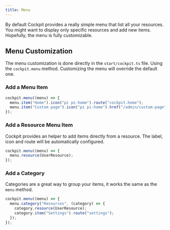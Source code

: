 ```yaml
---
title: Menu
---
```


By default Cockpit provides a really simple menu that list all your resources. You might want to display only specific resources and add new items. Hopefully, the menu is fully customizable.

## Menu Customization

The menu customization is done directly in the `start/cockpit.ts` file. Using the `cockpit.menu` method.
Customizing the menu will override the default one.

### Add a Menu Item

```ts title="start/cockpit.ts"
cockpit.menu((menu) => {
  menu.item("Home").icon("pi pi-home").route("cockpit.home");
  menu.item("Custom page").icon("pi pi-home").href("/admin/custom-page");
});
```

### Add a Resource Menu Item

Cockpit provides an helper to add items directly from a resource. The label, icon and route will be automatically configured.

```ts title="start/cockpit.ts"
cockpit.menu((menu) => {
  menu.resource(UserResource);
});
```

### Add a Category

Categories are a great way to group your items, it works the same as the `menu` method.

```ts title="start/cockpit.ts"
cockpit.menu((menu) => {
  menu.category("Resources", (category) => {
    category.resource(UserResource);
    category.item("Settings").route("settings");
  });
});
```

